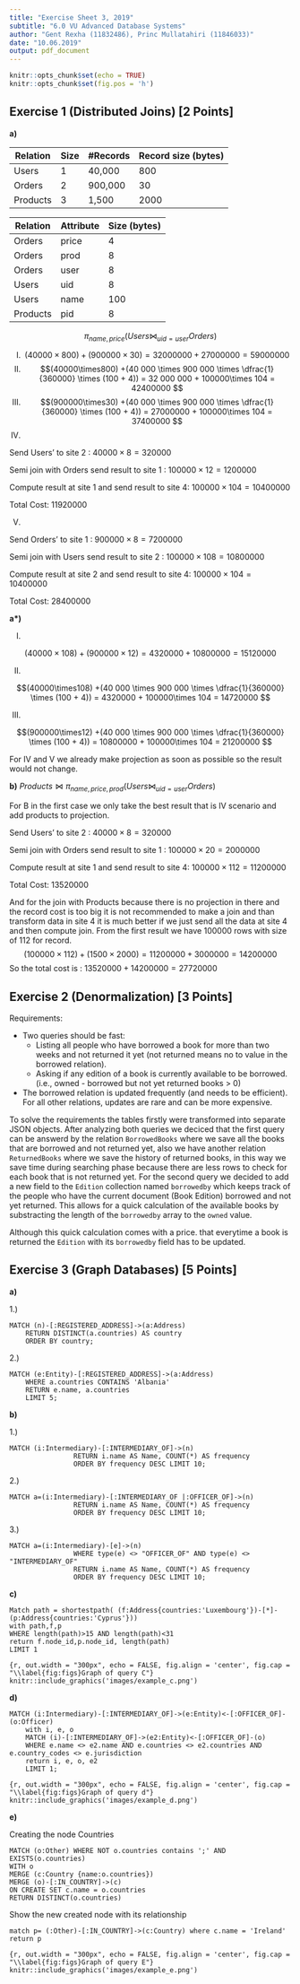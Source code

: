 ```yaml
---
title: "Exercise Sheet 3, 2019"
subtitle: "6.0 VU Advanced Database Systems"
author: "Gent Rexha (11832486), Princ Mullatahiri (11846033)"
date: "10.06.2019"
output: pdf_document
---
```


```r
knitr::opts_chunk$set(echo = TRUE)
knitr::opts_chunk$set(fig.pos = 'h')
```

## Exercise 1 (Distributed Joins) [2 Points]

**a)**


| Relation | Size | #Records | Record size (bytes) |
|----------|------|----------|---------------------|
| Users    | 1    | 40,000   | 800                 |
| Orders   | 2    | 900,000  | 30                  |
| Products | 3    | 1,500    | 2000                |

| Relation | Attribute | Size (bytes) |
|----------|-----------|--------------|
| Orders | price | 4 |
| Orders | prod | 8 |
| Orders | user | 8 |
| Users | uid | 8 |
| Users | name | 100 |
| Products | pid | 8 |

$$\pi_{name,price}(Users \bowtie_{uid = user} Orders)$$

I.
$$(40000\times800) +(900000\times30) = 32 000 000 + 27 000 000 = 59 000 000 $$
II.
$$(40000\times800) +(40 000 \times 900 000 \times \dfrac{1}{360000} \times (100 + 4)) = 32 000 000 + 100000\times 104 = 42400000 $$
III.
$$(900000\times30) +(40 000 \times 900 000 \times \dfrac{1}{360000} \times (100 + 4)) = 27000000 + 100000\times 104 = 37400000 $$
IV.

Send Users' to site 2 : $40000\times8 = 320000$

Semi join with Orders send result to site 1 : $100000 \times 12 = 1200000$

Compute result at site 1 and send result to site 4: $100000\times 104 = 10400000$

Total Cost: $11920000$

V.

Send Orders' to site 1 : $900000\times8 = 7200000$

Semi join with Users send result to site 2 : $100000 \times 108 = 10800000$

Compute result at site 2 and send result to site 4: $100000\times 104 = 10400000$

Total Cost: $28400000$




**a\*)** 

I.

$$(40000\times108) +(900000\times12) = 4320000 + 10800000 = 15120000 $$

II.

$$(40000\times108) +(40 000 \times 900 000 \times \dfrac{1}{360000} \times (100 + 4)) = 4320000 + 100000\times 104 = 14720000 $$

III.

$$(900000\times12) +(40 000 \times 900 000 \times \dfrac{1}{360000} \times (100 + 4)) = 10800000 + 100000\times 104 = 21200000 $$

For IV and V we already make projection as soon as possible so the result would not change.

**b)** 
$Products \bowtie \pi_{name,price,prod}(Users \bowtie_{uid = user} Orders)$

For B in the first case we only take the best result that is IV scenario and add products to projection.

Send Users' to site 2 : $40000\times8 = 320000$

Semi join with Orders send result to site 1 : $100000 \times 20 = 2000000$

Compute result at site 1 and send result to site 4: $100000\times 112 = 11200000$

Total Cost: $13520000$

And for the join with Products because there is no projection in there and the record cost is too big it is not recommended to make a join and than transform data in site 4 it is much better if we just send all the data at site 4 and then compute join. From the first result we have 100000 rows with size of 112 for record.
$$(100000\times112) + (1500\times2000) = 11200000 + 3000000 = 14200000$$
So the total cost is : $13520000 + 14200000 = 27720000$


## Exercise 2 (Denormalization) [3 Points]

Requirements:

- Two queries should be fast:
  - Listing all people who have borrowed a book for more than two weeks and not returned it yet (not returned means no to value in the borrowed relation).
  - Asking if any edition of a book is currently available to be borrowed. (i.e., owned - borrowed but not yet returned books > 0)
- The borrowed relation is updated frequently (and needs to be efficient). For all other relations, updates are rare and can be more expensive.

To solve the requirements the tables firstly were transformed into separate JSON objects. After analyzing both queries we deciced that the first query can be answerd by the relation `BorrowedBooks` where we save all the books that are borrowed and not returned yet, also we have another relation `ReturnedBooks` where we save the history of returned books, in this way we save time during searching phase because there are less rows to check for each book that is not returned yet. For the second query we decided to add a new field to the `Edition` collection named `borrowedby` which keeps track of the people who have the current document (Book Edition) borrowed and not yet returned. This allows for a quick calculation of the available books by substracting the length of the `borrowedby` array to the `owned` value.

Although this quick calculation comes with a price. that everytime a book is returned the `Edition` with its `borrowedby` field has to be updated.

## Exercise 3 (Graph Databases) [5 Points]

**a)** 

1.)

```
MATCH (n)-[:REGISTERED_ADDRESS]->(a:Address)
	RETURN DISTINCT(a.countries) AS country
	ORDER BY country;
```

2.)

```
MATCH (e:Entity)-[:REGISTERED_ADDRESS]->(a:Address)
	WHERE a.countries CONTAINS 'Albania'
	RETURN e.name, a.countries
	LIMIT 5;
```



**b)** 

1.)

```
MATCH (i:Intermediary)-[:INTERMEDIARY_OF]->(n)
                RETURN i.name AS Name, COUNT(*) AS frequency
                ORDER BY frequency DESC LIMIT 10;
```

2.)

```
MATCH a=(i:Intermediary)-[:INTERMEDIARY_OF |:OFFICER_OF]->(n)
                RETURN i.name AS Name, COUNT(*) AS frequency
                ORDER BY frequency DESC LIMIT 10;
```

3.)

```
MATCH a=(i:Intermediary)-[e]->(n)
                WHERE type(e) <> "OFFICER_OF" AND type(e) <> "INTERMEDIARY_OF"
                RETURN i.name AS Name, COUNT(*) AS frequency
                ORDER BY frequency DESC LIMIT 10;
```

**c)** 

```
Match path = shortestpath( (f:Address{countries:'Luxembourg'})-[*]-(p:Address{countries:'Cyprus'})) 
with path,f,p
WHERE length(path)>15 AND length(path)<31
return f.node_id,p.node_id, length(path) 
LIMIT 1
```

```{r, out.width = "300px", echo = FALSE, fig.align = 'center', fig.cap = "\\label{fig:figs}Graph of query C"}
knitr::include_graphics('images/example_c.png')
```

**d)** 

```
MATCH (i:Intermediary)-[:INTERMEDIARY_OF]->(e:Entity)<-[:OFFICER_OF]-(o:Officer)
    with i, e, o
    MATCH (i)-[:INTERMEDIARY_OF]->(e2:Entity)<-[:OFFICER_OF]-(o)
    WHERE e.name <> e2.name AND e.countries <> e2.countries AND e.country_codes <> e.jurisdiction 
    return i, e, o, e2
    LIMIT 1;
```

```{r, out.width = "300px", echo = FALSE, fig.align = 'center', fig.cap = "\\label{fig:figs}Graph of query d"}
knitr::include_graphics('images/example_d.png')
```

**e)** 

Creating the node Countries

```
MATCH (o:Other) WHERE NOT o.countries contains ';' AND EXISTS(o.countries)
WITH o
MERGE (c:Country {name:o.countries})
MERGE (o)-[:IN_COUNTRY]->(c)
ON CREATE SET c.name = o.countries
RETURN DISTINCT(o.countries)
```

Show the new created node with its relationship

```
match p= (:Other)-[:IN_COUNTRY]->(c:Country) where c.name = 'Ireland'  return p
```

```{r, out.width = "300px", echo = FALSE, fig.align = 'center', fig.cap = "\\label{fig:figs}Graph of query E"}
knitr::include_graphics('images/example_e.png')
```